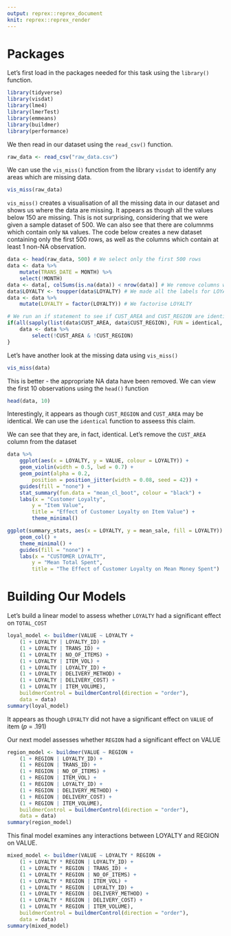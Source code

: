 ```yaml
---
output: reprex::reprex_document
knit: reprex::reprex_render
---
```


# Packages

Let's first load in the packages needed for this task using the `library()` function.

```r
library(tidyverse)
library(visdat)
library(lme4)
library(lmerTest)
library(emmeans)
library(buildmer)
library(performance)
```

We then read in our dataset using the `read_csv()` function.

```r
raw_data <- read_csv("raw_data.csv")
```

We can use the `vis_miss()` function from the library `visdat` to identify any areas which are missing data.

```r
vis_miss(raw_data)
```

`vis_miss()` creates a visualisation of all the missing data in our dataset and shows us where the data are missing. It appears as though all the values below 150 are missing. This is not surprising, considering that we were given a sample dataset of 500. We can also see that there are columnms which contain only `NA` values. The code below creates a new dataset containing only the first 500 rows, as well as the columns which contain at least 1 non-NA observation.

```r
data <- head(raw_data, 500) # We select only the first 500 rows
data <- data %>%
    mutate(TRANS_DATE = MONTH) %>%
    select(!MONTH)
data <- data[, colSums(is.na(data)) < nrow(data)] # We remove columns which are all NA
data$LOYALTY <- toupper(data$LOYALTY) # We made all the labels for LOYALTY upper case
data <- data %>%
    mutate(LOYALTY = factor(LOYALTY)) # We factorise LOYALTY

# We run an if statement to see if CUST_AREA and CUST_REGION are identical. If so, we remove CUST_AREA
if(all(sapply(list(data$CUST_AREA, data$CUST_REGION), FUN = identical, data$REGION)) == TRUE) {
    data <- data %>%
        select(!CUST_AREA & !CUST_REGION)
}
```

Let's have another look at the missing data using `vis_miss()`

```r
vis_miss(data)
```

This is better - the appropriate NA data have been removed. We can view the first 10 observations using the `head()` function

```r
head(data, 10)
```

Interestingly, it appears as though `CUST_REGION` and `CUST_AREA` may be identical. We can use the `identical` function to asseess this claim.

We can see that they are, in fact, identical. Let's remove the `CUST_AREA` column from the dataset

```r
data %>%
    ggplot(aes(x = LOYALTY, y = VALUE, colour = LOYALTY)) +
    geom_violin(width = 0.5, lwd = 0.7) +
    geom_point(alpha = 0.2,
        position = position_jitter(width = 0.08, seed = 42)) +
    guides(fill = "none") +
    stat_summary(fun.data = "mean_cl_boot", colour = "black") +
    labs(x = "Customer Loyalty",
        y = "Item Value",
        title = "Effect of Customer Loyalty on Item Value") +
        theme_minimal()
```

```r
ggplot(summary_stats, aes(x = LOYALTY, y = mean_sale, fill = LOYALTY)) +
    geom_col() +
    theme_minimal() +
    guides(fill = "none") +
    labs(x = "CUSTOMER LOYALTY",
        y = "Mean Total Spent",
        title = "The Effect of Customer Loyalty on Mean Money Spent")
```

# Building Our Models

Let's build a linear model to assess whether `LOYALTY` had a significant effect on `TOTAL_COST`

```r
loyal_model <- buildmer(VALUE ~ LOYALTY +
    (1 + LOYALTY | LOYALTY_ID) +
    (1 + LOYALTY | TRANS_ID) +
    (1 + LOYALTY | NO_OF_ITEMS) +
    (1 + LOYALTY | ITEM_VOL) +
    (1 + LOYALTY | LOYALTY_ID) +
    (1 + LOYALTY | DELIVERY_METHOD) +
    (1 + LOYALTY | DELIVERY_COST) +
    (1 + LOYALTY | ITEM_VOLUME),
    buildmerControl = buildmerControl(direction = "order"),
    data = data)
summary(loyal_model)
```

It appears as though `LOYALTY` did not have a significant effect on `VALUE` of item (*p* = .191)


Our next model assesses whether `REGION` had a significant effect on VALUE

```r
region_model <- buildmer(VALUE ~ REGION +
    (1 + REGION | LOYALTY_ID) +
    (1 + REGION | TRANS_ID) +
    (1 + REGION | NO_OF_ITEMS) +
    (1 + REGION | ITEM_VOL) +
    (1 + REGION | LOYALTY_ID) +
    (1 + REGION | DELIVERY_METHOD) +
    (1 + REGION | DELIVERY_COST) +
    (1 + REGION | ITEM_VOLUME),
    buildmerControl = buildmerControl(direction = "order"),
    data = data)
summary(region_model)
```

This final model examines any interactions between LOYALTY and REGION on VALUE. 

```r
mixed_model <- buildmer(VALUE ~ LOYALTY * REGION + 
    (1 + LOYALTY * REGION | LOYALTY_ID) +
    (1 + LOYALTY * REGION | TRANS_ID) +
    (1 + LOYALTY * REGION | NO_OF_ITEMS) +
    (1 + LOYALTY * REGION | ITEM_VOL) +
    (1 + LOYALTY * REGION | LOYALTY_ID) +
    (1 + LOYALTY * REGION | DELIVERY_METHOD) +
    (1 + LOYALTY * REGION | DELIVERY_COST) +
    (1 + LOYALTY * REGION | ITEM_VOLUME),
    buildmerControl = buildmerControl(direction = "order"),
    data = data)
summary(mixed_model)
```